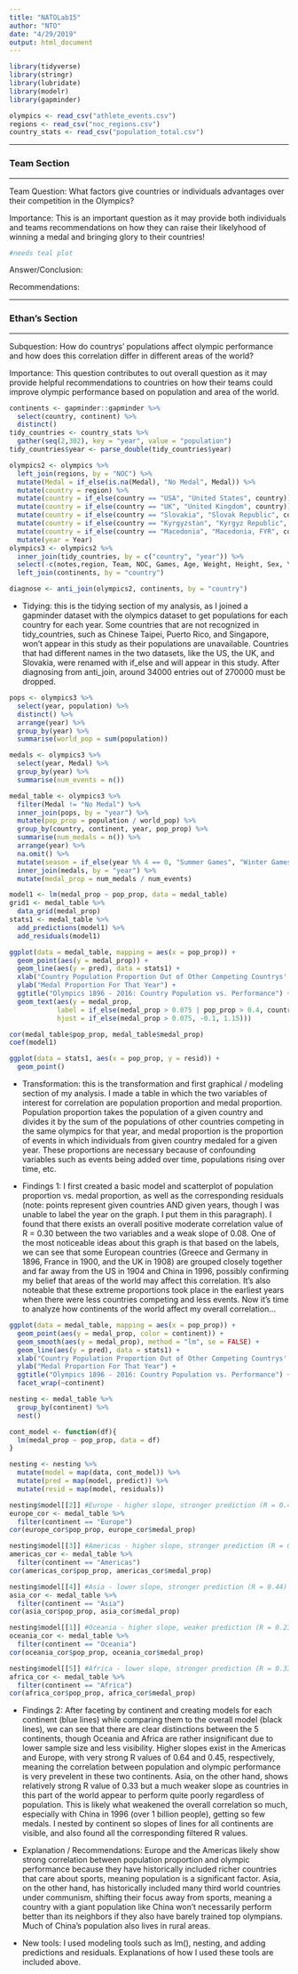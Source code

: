 ```yaml
---
title: "NATOLab15"
author: "NTO"
date: "4/29/2019"
output: html_document
---
```


```r

library(tidyverse)
library(stringr)
library(lubridate)
library(modelr)
library(gapminder)

olympics <- read_csv("athlete_events.csv")
regions <- read_csv("noc_regions.csv") 
country_stats <- read_csv("population_total.csv")
```

****
### Team Section
****

Team Question: What factors give countries or individuals advantages over their competition in the Olympics?

Importance: This is an important question as it may provide both individuals and teams recommendations on how they can raise their likelyhood of winning a medal and bringing glory to their countries!

```r
#needs teal plot
```

Answer/Conclusion:

Recommendations: 

****
### Ethan's Section
****

Subquestion: How do countrys' populations affect olympic performance and how does this correlation differ in different areas of the world?

Importance: This question contributes to out overall question as it may provide helpful recommendations to countries on how their teams could improve olympic performance based on population and area of the world.

```r

continents <- gapminder::gapminder %>%
  select(country, continent) %>%
  distinct()
tidy_countries <- country_stats %>%
  gather(seq(2,302), key = "year", value = "population")
tidy_countries$year <- parse_double(tidy_countries$year)

olympics2 <- olympics %>%
  left_join(regions, by = "NOC") %>%
  mutate(Medal = if_else(is.na(Medal), "No Medal", Medal)) %>%
  mutate(country = region) %>%
  mutate(country = if_else(country == "USA", "United States", country)) %>%
  mutate(country = if_else(country == "UK", "United Kingdom", country)) %>%
  mutate(country = if_else(country == "Slovakia", "Slovak Republic", country)) %>%
  mutate(country = if_else(country == "Kyrgyzstan", "Kyrgyz Republic", country)) %>%
  mutate(country = if_else(country == "Macedonia", "Macedonia, FYR", country)) %>%
  mutate(year = Year)
olympics3 <- olympics2 %>%
  inner_join(tidy_countries, by = c("country", "year")) %>%
  select(-c(notes,region, Team, NOC, Games, Age, Weight, Height, Sex, Year, City)) %>%
  left_join(continents, by = "country")

diagnose <- anti_join(olympics2, continents, by = "country")
```

* Tidying: this is the tidying section of my analysis, as I joined a gapminder dataset with the olympics dataset to get populations for each country for each year.  Some countries that are not recognized in tidy_countries, such as Chinese Taipei, Puerto Rico, and Singapore, won't appear in this study as their populations are unavailable.  Countries that had different names in the two datasets, like the US, the UK, and Slovakia, were renamed with if_else and will appear in this study.  After diagnosing from anti_join, around 34000 entries out of 270000 must be dropped.

```r

pops <- olympics3 %>%
  select(year, population) %>%
  distinct() %>%
  arrange(year) %>%
  group_by(year) %>%
  summarise(world_pop = sum(population))

medals <- olympics3 %>%
  select(year, Medal) %>%
  group_by(year) %>%
  summarise(num_events = n())

medal_table <- olympics3 %>%
  filter(Medal != "No Medal") %>%
  inner_join(pops, by = "year") %>%
  mutate(pop_prop = population / world_pop) %>%
  group_by(country, continent, year, pop_prop) %>%
  summarise(num_medals = n()) %>%
  arrange(year) %>%
  na.omit() %>%
  mutate(season = if_else(year %% 4 == 0, "Summer Games", "Winter Games")) %>%
  inner_join(medals, by = "year") %>%
  mutate(medal_prop = num_medals / num_events)

model1 <- lm(medal_prop ~ pop_prop, data = medal_table)
grid1 <- medal_table %>%
  data_grid(medal_prop)
stats1 <- medal_table %>%
  add_predictions(model1) %>%
  add_residuals(model1)

ggplot(data = medal_table, mapping = aes(x = pop_prop)) +
  geom_point(aes(y = medal_prop)) +
  geom_line(aes(y = pred), data = stats1) +
  xlab("Country Population Proportion Out of Other Competing Countrys' Populations") +
  ylab("Medal Proportion For That Year") +
  ggtitle("Olympics 1896 - 2016: Country Population vs. Performance") +
  geom_text(aes(y = medal_prop,
            label = if_else(medal_prop > 0.075 | pop_prop > 0.4, country, ""), 
            hjust = if_else(medal_prop > 0.075, -0.1, 1.15)))

cor(medal_table$pop_prop, medal_table$medal_prop)
coef(model1)

ggplot(data = stats1, aes(x = pop_prop, y = resid)) +
  geom_point()

```

* Transformation: this is the transformation and first graphical / modeling section of my analysis.  I made a table in which the two variables of interest for correlation are population proportion and medal proportion.  Population proportion takes the population of a given country and divides it by the sum of the populations of other countries competing in the same olympics for that year, and medal proportion is the proportion of events in which individuals from given country medaled for a given year.  These proportions are necessary because of confounding variables such as events being added over time, populations rising over time, etc.

* Findings 1: I first created a basic model and scatterplot of population proportion vs. medal proportion, as well as the corresponding residuals (note: points represent given countries AND given years, though I was unable to label the year on the graph.  I put them in this paragraph).  I found that there exists an overall positive moderate correlation value of R = 0.30 between the two variables and a weak slope of 0.08.  One of the most noticeable ideas about this graph is that based on the labels, we can see that some European countries (Greece and Germany in 1896, France in 1900, and the UK in 1908) are grouped closely together and far away from the US in 1904 and China in 1996, possibly confirming my belief that areas of the world may affect this correlation.  It's also noteable that these extreme proportions took place in the earliest years when there were less countries competing and less events.  Now it's time to analyze how continents of the world affect my overall correlation...

```r

ggplot(data = medal_table, mapping = aes(x = pop_prop)) +
  geom_point(aes(y = medal_prop, color = continent)) +
  geom_smooth(aes(y = medal_prop), method = "lm", se = FALSE) +
  geom_line(aes(y = pred), data = stats1) +
  xlab("Country Population Proportion Out of Other Competing Countrys' Populations") +
  ylab("Medal Proportion For That Year") +
  ggtitle("Olympics 1896 - 2016: Country Population vs. Performance") +
  facet_wrap(~continent)

nesting <- medal_table %>%
  group_by(continent) %>%
  nest()

cont_model <- function(df){
  lm(medal_prop ~ pop_prop, data = df)
}

nesting <- nesting %>%
  mutate(model = map(data, cont_model)) %>%
  mutate(pred = map(model, predict)) %>%
  mutate(resid = map(model, residuals))

nesting$model[[2]] #Europe - higher slope, stronger prediction (R = 0.45)
europe_cor <- medal_table %>%
  filter(continent == "Europe") 
cor(europe_cor$pop_prop, europe_cor$medal_prop)

nesting$model[[3]] #Americas - higher slope, stronger prediction (R = 0.64)
americas_cor <- medal_table %>%
  filter(continent == "Americas")
cor(americas_cor$pop_prop, americas_cor$medal_prop)

nesting$model[[4]] #Asia - lower slope, stronger prediction (R = 0.44)
asia_cor <- medal_table %>% 
  filter(continent == "Asia")
cor(asia_cor$pop_prop, asia_cor$medal_prop)

nesting$model[[1]] #Oceania - higher slope, weaker prediction (R = 0.23)
oceania_cor <- medal_table %>% 
  filter(continent == "Oceania")
cor(oceania_cor$pop_prop, oceania_cor$medal_prop)

nesting$model[[5]] #Africa - lower slope, stronger prediction (R = 0.33)
africa_cor <- medal_table %>% 
  filter(continent == "Africa")
cor(africa_cor$pop_prop, africa_cor$medal_prop)

```

* Findings 2: After faceting by continent and creating models for each continent (blue lines) while comparing them to the overall model (black lines), we can see that there are clear distinctions between the 5 continents, though Oceania and Africa are rather insignificant due to lower sample size and less visibility.  Higher slopes exist in the Americas and Europe, with very strong R values of 0.64 and 0.45, respectively, meaning the correlation between population and olympic performance is very prevelent in these two continents.  Asia, on the other hand, shows relatively strong R value of 0.33 but a much weaker slope as countries in this part of the world appear to perform quite poorly regardless of population.  This is likely what weakened the overall correlation so much, especially with China in 1996 (over 1 billion people), getting so few medals.  I nested by continent so slopes of lines for all continents are visible, and also found all the corresponding filtered R values.

* Explanation / Recommendations: Europe and the Americas likely show strong correlation between population proportion and olympic performance because they have historically included richer countries that care about sports, meaning population is a significant factor.  Asia, on the other hand, has historically included many third world countries under communism, shifting their focus away from sports, meaning a country with a giant population like China won't necessarily perform better than its neighbors if they also have barely trained top olympians.  Much of China's population also lives in rural areas.

* New tools: I used modeling tools such as lm(), nesting, and adding predictions and residuals.  Explanations of how I used these tools are included above.